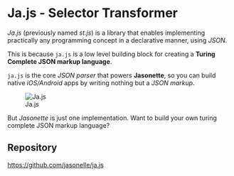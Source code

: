 # Ja.js - Selector Transformer

*Ja.js* (previously named *st.js*) is a library 
that enables implementing
practically any programming concept in a declarative manner, 
using *JSON*.

This is because `ja.js` is a low level building block for creating a 
**Turing Complete JSON markup language**.

`ja.js` is the core *JSON parser* that powers **Jasonette**, 
so you can build native *iOS/Android* apps by 
writing nothing but a *JSON markup*.

![Ja.js](images/jajs/jajs.gif)

But *Jasonette* is just one implementation.
Want to build your own turing complete JSON markup language?

## Repository

[https://github.com/jasonelle/ja.js](https://github.com/jasonelle/ja.js)
